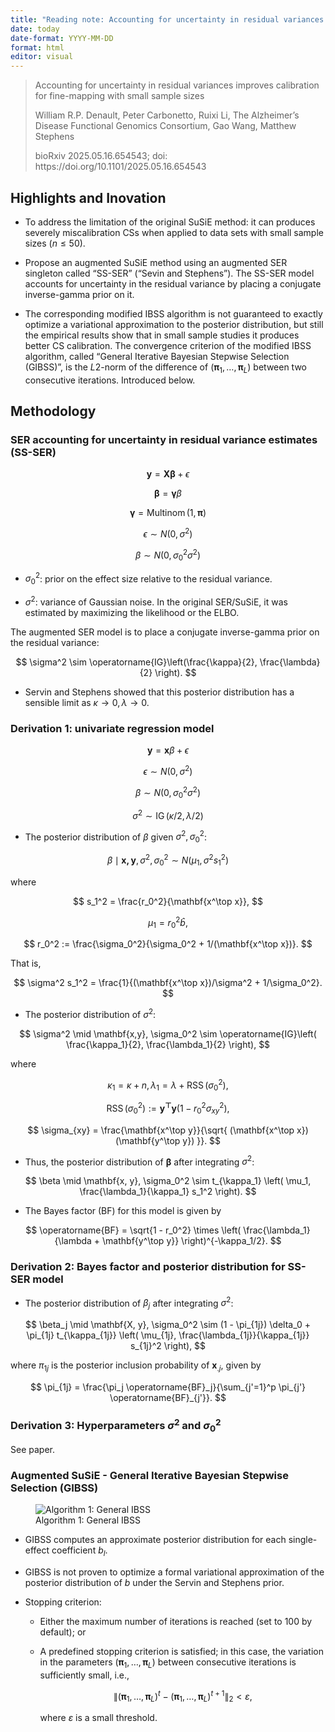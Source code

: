 ```yaml
---
title: "Reading note: Accounting for uncertainty in residual variances improves calibration for fine-mapping with small sample sizes"
date: today
date-format: YYYY-MM-DD
format: html
editor: visual
---
```


> Accounting for uncertainty in residual variances improves calibration for fine-mapping with small sample sizes
>
> William R.P. Denault, Peter Carbonetto, Ruixi Li, The Alzheimer’s Disease Functional Genomics Consortium, Gao Wang, Matthew Stephens
>
> bioRxiv 2025.05.16.654543; doi: https://doi.org/10.1101/2025.05.16.654543

## Highlights and Inovation

-   To address the limitation of the original SuSiE method: it can produces severely miscalibration CSs when applied to data sets with small sample sizes ($n \leq 50$).

-   Propose an augmented SuSiE method using an augmented SER singleton called "SS-SER" ("Sevin and Stephens"). The SS-SER model accounts for uncertainty in the residual variance by placing a conjugate inverse-gamma prior on it.

-   The corresponding modified IBSS algorithm is not guaranteed to exactly optimize a variational approximation to the posterior distribution, but still the empirical results show that in small sample studies it produces better CS calibration. The convergence criterion of the modified IBSS algorithm, called "General Iterative Bayesian Stepwise Selection (GIBSS)", is the $L2$-norm of the difference of $(\boldsymbol{\pi}_1, \ldots, \boldsymbol{\pi}_L)$ between two consecutive iterations. Introduced below.

## Methodology

### SER accounting for uncertainty in residual variance estimates (SS-SER)

$$
\mathbf{y} = \mathbf{X} \boldsymbol{\beta} + \epsilon
$$

$$
\boldsymbol{\beta} = \boldsymbol{\gamma}\beta
$$

$$
\boldsymbol{\gamma} = \operatorname{Multinom}(1, \boldsymbol{\pi})
$$

$$
\epsilon \sim N(0, \sigma^2)
$$

$$
\beta \sim N(0, \sigma_0^2 \sigma^2)
$$

-   $\sigma_0^2$: prior on the effect size relative to the residual variance.

-   $\sigma^2$: variance of Gaussian noise. In the original SER/SuSiE, it was estimated by maximizing the likelihood or the ELBO.

The augmented SER model is to place a conjugate inverse-gamma prior on the residual variance:

$$
\sigma^2 \sim \operatorname{IG}\left(\frac{\kappa}{2}, \frac{\lambda}{2} \right). 
$$

-   Servin and Stephens showed that this posterior distribution has a sensible limit as $\kappa \rightarrow 0, \, \lambda \rightarrow 0$.

### Derivation 1: univariate regression model

$$
\mathbf{y} = \mathbf{x} \beta + \epsilon
$$

$$
\epsilon \sim N(0, \sigma^2)
$$

$$
\beta \sim N(0, \sigma_0^2 \sigma^2)
$$

$$
\sigma^2 \sim \operatorname{IG}\left(\kappa/2, \lambda/2 \right)
$$

-   The posterior distribution of $\beta$ given $\sigma^2, \sigma_0^2$:

$$
\beta \mid \mathbf{x,y}, \sigma^2, \sigma_0^2 \sim N(\mu_1, \sigma^2 s_1^2)
$$

where

$$
s_1^2 = \frac{r_0^2}{\mathbf{x^\top x}},
$$

$$
\mu_1 = r_0^2 \hat{b},
$$

$$
r_0^2 := \frac{\sigma_0^2}{\sigma_0^2 + 1/(\mathbf{x^\top x})}. 
$$

That is,

$$
\sigma^2 s_1^2 = \frac{1}{(\mathbf{x^\top x})/\sigma^2 + 1/\sigma_0^2}.
$$

-   The posterior distribution of $\sigma^2$:

$$
\sigma^2 \mid \mathbf{x,y}, \sigma_0^2 \sim \operatorname{IG}\left( \frac{\kappa_1}{2}, \frac{\lambda_1}{2} \right), 
$$

where

$$
\kappa_1 = \kappa + n, \, \lambda_1 = \lambda + \operatorname{RSS}(\sigma_0^2), 
$$

$$
\operatorname{RSS}(\sigma_0^2) := \mathbf{y^\top y} \left( 1 - r_0^2 \sigma_{xy}^2 \right),
$$

$$
\sigma_{xy} = \frac{\mathbf{x^\top y}}{\sqrt{ (\mathbf{x^\top x}) (\mathbf{y^\top y}) }}.
$$

-   Thus, the posterior distribution of $\boldsymbol{\beta}$ after integrating $\sigma^2$:

$$
\beta \mid \mathbf{x, y}, \sigma_0^2 \sim t_{\kappa_1} \left( \mu_1, \frac{\lambda_1}{\kappa_1} s_1^2 \right). 
$$

-   The Bayes factor (BF) for this model is given by

$$
\operatorname{BF} = \sqrt{1 - r_0^2} \times \left( \frac{\lambda_1}{\lambda + \mathbf{y^\top y}} \right)^{-\kappa_1/2}.
$$

### Derivation 2: Bayes factor and posterior distribution for SS-SER model

-   The posterior distribution of $\beta_j$ after integrating $\sigma^2$:

$$
\beta_j \mid \mathbf{X, y}, \sigma_0^2 \sim (1 - \pi_{1j}) \delta_0 + \pi_{1j} t_{\kappa_{1j}} \left( \mu_{1j}, \frac{\lambda_{1j}}{\kappa_{1j}} s_{1j}^2 \right),  
$$

where $\pi_{1j}$ is the posterior inclusion probability of $\mathbf{x}_{.j}$, given by

$$
\pi_{1j} = \frac{\pi_j \operatorname{BF}_j}{\sum_{j'=1}^p \pi_{j'} \operatorname{BF}_{j'}}. 
$$

### Derivation 3: Hyperparameters $\sigma^2$ and $\sigma_0^2$

See paper.

### Augmented SuSiE - General Iterative Bayesian Stepwise Selection (GIBSS)

![Algorithm 1: General IBSS](algorithm-1-GIBSS.png)

-   GIBSS computes an approximate posterior distribution for each single-effect coefficient $b_l$.

-   GIBSS is not proven to optimize a formal variational approximation of the posterior distribution of $b$ under the Servin and Stephens prior.

-   Stopping criterion:

    -   Either the maximum number of iterations is reached (set to 100 by default); or

    -   A predefined stopping criterion is satisfied; in this case, the variation in the parameters $(\boldsymbol{\pi}_1, \ldots, \boldsymbol{\pi}_L)$ between consecutive iterations is sufficiently small, i.e.,

        $$
        \left\| (\boldsymbol{\pi}_1, \ldots, \boldsymbol{\pi}_L)^t - (\boldsymbol{\pi}_1, \ldots, \boldsymbol{\pi}_L)^{t+1} \right\|_2 < \varepsilon,
        $$

        where $\varepsilon$ is a small threshold.
